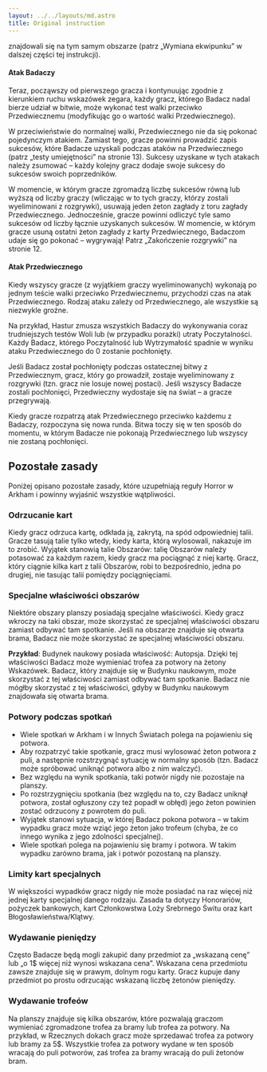 ```yaml
---
layout: ../../layouts/md.astro
title: Original instruction
---
```



znajdowali się na tym samym obszarze (patrz „Wymiana ekwipunku” w dalszej części tej instrukcji).

#### Atak Badaczy

Teraz, począwszy od pierwszego gracza i kontynuując zgodnie z kierunkiem ruchu wskazówek zegara, każdy gracz, którego Badacz nadal bierze udział w bitwie, może wykonać test walki przeciwko Przedwiecznemu (modyfikując go o wartość walki Przedwiecznego).

W przeciwieństwie do normalnej walki, Przedwiecznego nie da się pokonać pojedynczym atakiem. Zamiast tego, gracze powinni prowadzić zapis sukcesów, które Badacze uzyskali podczas ataków na Przedwiecznego (patrz „testy umiejętności” na stronie 13). Sukcesy uzyskane w tych atakach należy zsumować – każdy kolejny gracz dodaje swoje sukcesy do sukcesów swoich poprzedników.

W momencie, w którym gracze zgromadzą liczbę sukcesów równą lub wyższą od liczby graczy (wliczając w to tych graczy, którzy zostali wyeliminowani z rozgrywki), usuwają jeden żeton zagłady z toru zagłady Przedwiecznego. Jednocześnie, gracze powinni odliczyć tyle samo sukcesów od liczby łącznie uzyskanych sukcesów. W momencie, w którym gracze usuną ostatni żeton zagłady z karty Przedwiecznego, Badaczom udaje się go pokonać – wygrywają! Patrz „Zakończenie rozgrywki” na stronie 12.

#### Atak Przedwiecznego

Kiedy wszyscy gracze (z wyjątkiem graczy wyeliminowanych) wykonają po jednym teście walki przeciwko Przedwiecznemu, przychodzi czas na atak Przedwiecznego. Rodzaj ataku zależy od Przedwiecznego, ale wszystkie są niezwykle groźne.

Na przykład, Hastur zmusza wszystkich Badaczy do wykonywania coraz trudniejszych testów Woli lub (w przypadku porażki) utraty Poczytalności. Każdy Badacz, którego Poczytalność lub Wytrzymałość spadnie w wyniku ataku Przedwiecznego do 0 zostanie pochłonięty.

Jeśli Badacz został pochłonięty podczas ostatecznej bitwy z Przedwiecznym, gracz, który go prowadził, zostaje wyeliminowany z rozgrywki (tzn. gracz nie losuje nowej postaci). Jeśli wszyscy Badacze zostali pochłonięci, Przedwieczny wydostaje się na świat – a gracze przegrywają.

Kiedy gracze rozpatrzą atak Przedwiecznego przeciwko każdemu z Badaczy, rozpoczyna się nowa runda. Bitwa toczy się w ten sposób do momentu, w którym Badacze nie pokonają Przedwiecznego lub wszyscy nie zostaną pochłonięci.

## Pozostałe zasady

Poniżej opisano pozostałe zasady, które uzupełniają reguły Horror w Arkham i powinny wyjaśnić wszystkie wątpliwości.

### Odrzucanie kart

Kiedy gracz odrzuca kartę, odkłada ją, zakrytą, na spód odpowiedniej talii. Gracze tasują talie tylko wtedy, kiedy karta, którą wylosowali, nakazuje im to zrobić. Wyjątek stanowią talie Obszarów: talię Obszarów należy potasować za każdym razem, kiedy gracz ma pociągnąć z niej kartę. Gracz, który ciągnie kilka kart z talii Obszarów, robi to bezpośrednio, jedna po drugiej, nie tasując talii pomiędzy pociągnięciami.

### Specjalne właściwości obszarów

Niektóre obszary planszy posiadają specjalne właściwości. Kiedy gracz wkroczy na taki obszar, może skorzystać ze specjalnej właściwości obszaru zamiast odbywać tam spotkanie. Jeśli na obszarze znajduje się otwarta brama, Badacz nie może skorzystać ze specjalnej właściwości obszaru.

**Przykład**: Budynek naukowy posiada właściwość: Autopsja. Dzięki tej właściwości Badacz może wymieniać trofea za potwory na żetony Wskazówek. Badacz, który znajduje się w Budynku naukowym, może skorzystać z tej właściwości zamiast odbywać tam spotkanie. Badacz nie mógłby skorzystać z tej właściwości, gdyby w Budynku naukowym znajdowała się otwarta brama.

### Potwory podczas spotkań

- Wiele spotkań w Arkham i w Innych Światach polega na pojawieniu się potwora.
- Aby rozpatrzyć takie spotkanie, gracz musi wylosować żeton potwora z puli, a następnie rozstrzygnąć sytuację w normalny sposób (tzn. Badacz może spróbować uniknąć potwora albo z nim walczyć).
- Bez względu na wynik spotkania, taki potwór nigdy nie pozostaje na planszy.
- Po rozstrzygnięciu spotkania (bez względu na to, czy Badacz uniknął potwora, został ogłuszony czy też popadł w obłęd) jego żeton powinien zostać odrzucony z powrotem do puli.
- Wyjątek stanowi sytuacja, w której Badacz pokona potwora – w takim wypadku gracz może wziąć jego żeton jako trofeum (chyba, że co innego wynika z jego zdolności specjalnej).
- Wiele spotkań polega na pojawieniu się bramy i potwora. W takim wypadku zarówno brama, jak i potwór pozostaną na planszy.

### Limity kart specjalnych

W większości wypadków gracz nigdy nie może posiadać na raz więcej niż jednej karty specjalnej danego rodzaju. Zasada ta dotyczy Honorariów, pożyczek bankowych, kart Członkowstwa Loży Srebrnego Świtu oraz kart Błogosławieństwa/Klątwy.

### Wydawanie pieniędzy

Często Badacze będą mogli zakupić dany przedmiot za „wskazaną cenę” lub „o 1$ więcej niż wynosi wskazana cena”. Wskazana cena przedmiotu zawsze znajduje się w prawym, dolnym rogu karty. Gracz kupuje dany przedmiot po prostu odrzucając wskazaną liczbę żetonów pieniędzy.

### Wydawanie trofeów

Na planszy znajduje się kilka obszarów, które pozwalają graczom wymieniać zgromadzone trofea za bramy lub trofea za potwory. Na przykład, w Rzecznych dokach gracz może sprzedawać trofea za potwory lub bramy za 5$. Wszystkie trofea za potwory wydane w ten sposób wracają do puli potworów, zaś trofea za bramy wracają do puli żetonów bram.
